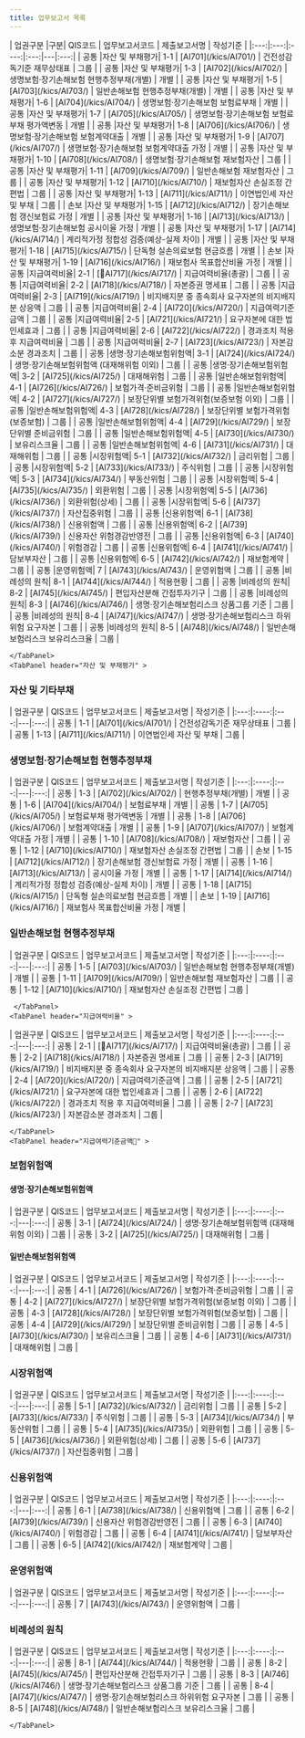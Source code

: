 ```yaml
---
title: 업무보고서 목록
---
```


<TabView>
    <TabPanel header="전체" >
<SubText>
| 업권구분 |구분| QIS코드 | 업무보고서코드 | 제출보고서명 | 작성기준 |
|:---:|:---:|:----:|:---:|---|:---:|
| 공통 |자산 및 부채평가| 1-1  | [AI701](/kics/AI701/) | 건전성감독기준 재무상태표 | 그룹 |
| 공통 |자산 및 부채평가| 1-3  | [AI702](/kics/AI702/) | 생명보험·장기손해보험 현행추정부채(개별) | 개별 |
| 공통 |자산 및 부채평가| 1-5  | [AI703](/kics/AI703/) | 일반손해보험 현행추정부채(개별) | 개별 |
| 공통 |자산 및 부채평가| 1-6  | [AI704](/kics/AI704/) | 생명보험·장기손해보험 보험료부채 | 개별 |
| 공통 |자산 및 부채평가| 1-7  | [AI705](/kics/AI705/) | 생명보험·장기손해보험 보험료부채 평가액변동 | 개별 |
| 공통 |자산 및 부채평가| 1-8  | [AI706](/kics/AI706/) | 생명보험·장기손해보험 보험계약대출 | 개별 |
| 공통 |자산 및 부채평가| 1-9  | [AI707](/kics/AI707/) | 생명보험·장기손해보험 보험계약대출 가정 | 개별 |
| 공통 |자산 및 부채평가| 1-10 | [AI708](/kics/AI708/) | 생명보험·장기손해보험 재보험자산 | 그룹 |
| 공통 |자산 및 부채평가| 1-11 | [AI709](/kics/AI709/) | 일반손해보험 재보험자산 | 그룹 |
| 공통 |자산 및 부채평가| 1-12 | [AI710](/kics/AI710/) | 재보험자산 손실조정 간편법 | 그룹 |
| 공통 |자산 및 부채평가| 1-13 | [AI711](/kics/AI711/) | 이연법인세 자산 및 부채 | 그룹 |
| 손보 |자산 및 부채평가| 1-15 | [AI712](/kics/AI712/) | 장기손해보험 갱신보험료 가정 | 개별 |
| 공통 |자산 및 부채평가| 1-16 | [AI713](/kics/AI713/) | 생명보험·장기손해보험 공시이율 가정 | 개별 |
| 공통 |자산 및 부채평가| 1-17 | [AI714](/kics/AI714/) | 계리적가정 정합성 검증(예상-실제 차이) | 개별 |
| 공통 |자산 및 부채평가| 1-18 | [AI715](/kics/AI715/) | 단독형 실손의료보험 현금흐름 | 개별 |
| 손보 |자산 및 부채평가| 1-19 | [AI716](/kics/AI716/) | 재보험사 목표합산비율 가정 | 개별 |
| 공통 |지급여력비율| 2-1 | [AI717](/kics/AI717/) | 지급여력비율(총괄) | 그룹 |
| 공통 |지급여력비율| 2-2 | [AI718](/kics/AI718/) | 자본증권 명세표 | 그룹 |
| 공통 |지급여력비율| 2-3 | [AI719](/kics/AI719/) | 비지배지분 중 종속회사 요구자본의 비지배지분 상응액 | 그룹 |
| 공통 |지급여력비율| 2-4 | [AI720](/kics/AI720/) | 지급여력기준금액 | 그룹 |
| 공통 |지급여력비율| 2-5 | [AI721](/kics/AI721/) | 요구자본에 대한 법인세효과 | 그룹 |
| 공통 |지급여력비율| 2-6 | [AI722](/kics/AI722/) | 경과조치 적용 후 지급여력비율 | 그룹 |
| 공통 |지급여력비율| 2-7 | [AI723](/kics/AI723/) | 자본감소분 경과조치 | 그룹 |
| 공통 |생명·장기손해보험위험액| 3-1 | [AI724](/kics/AI724/) | 생명·장기손해보험위험액 (대재해위험 이외) | 그룹 |
| 공통 |생명·장기손해보험위험액| 3-2 | [AI725](/kics/AI725/) | 대재해위험 | 그룹 |
| 공통 |일반손해보험위험액| 4-1 | [AI726](/kics/AI726/) | 보험가격·준비금위험 | 그룹 |
| 공통 |일반손해보험위험액| 4-2 | [AI727](/kics/AI727/) | 보장단위별 보험가격위험(보증보험 이외) | 그룹 |
| 공통 |일반손해보험위험액| 4-3 | [AI728](/kics/AI728/) | 보장단위별 보험가격위험(보증보험) | 그룹 |
| 공통 |일반손해보험위험액| 4-4 | [AI729](/kics/AI729/) | 보장단위별 준비금위험 | 그룹 |
| 공통 |일반손해보험위험액| 4-5 | [AI730](/kics/AI730/) | 보유리스크율 | 그룹 |
| 공통 |일반손해보험위험액| 4-6 | [AI731](/kics/AI731/) | 대재해위험 | 그룹 |
| 공통 |시장위험액| 5-1 | [AI732](/kics/AI732/) | 금리위험 | 그룹 |
| 공통 |시장위험액| 5-2 | [AI733](/kics/AI733/) | 주식위험 | 그룹 |
| 공통 |시장위험액| 5-3 | [AI734](/kics/AI734/) | 부동산위험 | 그룹 |
| 공통 |시장위험액| 5-4 | [AI735](/kics/AI735/) | 외환위험 | 그룹 |
| 공통 |시장위험액| 5-5 | [AI736](/kics/AI736/) | 외환위험(상세) | 그룹 |
| 공통 |시장위험액| 5-6 | [AI737](/kics/AI737/) | 자산집중위험 | 그룹 |
| 공통 |신용위험액| 6-1 | [AI738](/kics/AI738/) | 신용위험액 | 그룹 |
| 공통 |신용위험액| 6-2 | [AI739](/kics/AI739/) | 신용자산 위험경감반영전 | 그룹 |
| 공통 |신용위험액| 6-3 | [AI740](/kics/AI740/) | 위험경감 | 그룹 |
| 공통 |신용위험액| 6-4 | [AI741](/kics/AI741/) | 담보부자산 | 그룹 |
| 공통 |신용위험액| 6-5 | [AI742](/kics/AI742/) | 재보험계약 | 그룹 |
| 공통 |운영위험액| 7   | [AI743](/kics/AI743/) | 운영위험액 | 그룹 |
| 공통 |비례성의 원칙| 8-1 | [AI744](/kics/AI744/) | 적용현황 | 그룹 |
| 공통 |비례성의 원칙| 8-2 | [AI745](/kics/AI745/) | 편입자산분해 간접투자기구 | 그룹 |
| 공통 |비례성의 원칙| 8-3 | [AI746](/kics/AI746/) | 생명·장기손해보험리스크 상품그룹 기준 | 그룹 |
| 공통 |비례성의 원칙| 8-4 | [AI747](/kics/AI747/) | 생명·장기손해보험리스크 하위위험 요구자본 | 그룹 |
| 공통 |비례성의 원칙| 8-5 | [AI748](/kics/AI748/) | 일반손해보험리스크 보유리스크율 | 그룹 |
</SubText>

    </TabPanel>
    <TabPanel header="자산 및 부채평가" >
### 자산 및 기타부채

<SubText>
| 업권구분 | QIS코드 | 업무보고서코드 | 제출보고서명 | 작성기준 |
|:---:|:----:|:---:|---|:---:|
| 공통 | 1-1  | [AI701](/kics/AI701/) | 건전성감독기준 재무상태표 | 그룹 |
| 공통 | 1-13 | [AI711](/kics/AI711/) | 이연법인세 자산 및 부채 | 그룹 |
</SubText>

### 생명보험·장기손해보험 현행추정부채

<SubText>
| 업권구분 | QIS코드 | 업무보고서코드 | 제출보고서명 | 작성기준 |
|:---:|:----:|:---:|---|:---:|
| 공통 | 1-3  | [AI702](/kics/AI702/) | 현행추정부채(개별) | 개별 |
| 공통 | 1-6  | [AI704](/kics/AI704/) | 보험료부채 | 개별 |
| 공통 | 1-7  | [AI705](/kics/AI705/) | 보험료부채 평가액변동 | 개별 |
| 공통 | 1-8  | [AI706](/kics/AI706/) | 보험계약대출 | 개별 |
| 공통 | 1-9  | [AI707](/kics/AI707/) | 보험계약대출 가정 | 개별 |
| 공통 | 1-10 | [AI708](/kics/AI708/) | 재보험자산 | 그룹 |
| 공통 | 1-12 | [AI710](/kics/AI710/) | 재보험자산 손실조정 간편법 | 그룹 |
| 손보 | 1-15 | [AI712](/kics/AI712/) | 장기손해보험 갱신보험료 가정 | 개별 |
| 공통 | 1-16 | [AI713](/kics/AI713/) | 공시이율 가정 | 개별 |
| 공통 | 1-17 | [AI714](/kics/AI714/) | 계리적가정 정합성 검증(예상-실제 차이) | 개별 |
| 공통 | 1-18 | [AI715](/kics/AI715/) | 단독형 실손의료보험 현금흐름 | 개별 |
| 손보 | 1-19 | [AI716](/kics/AI716/) | 재보험사 목표합산비율 가정 | 개별 |
</SubText>

### 일반손해보험 현행추정부채

<SubText>
| 업권구분 | QIS코드 | 업무보고서코드 | 제출보고서명 | 작성기준 |
|:---:|:----:|:---:|---|:---:|
| 공통 | 1-5  | [AI703](/kics/AI703/) | 일반손해보험 현행추정부채(개별) | 개별 |
| 공통 | 1-11 | [AI709](/kics/AI709/) | 일반손해보험 재보험자산 | 그룹 |
| 공통 | 1-12 | [AI710](/kics/AI710/) | 재보험자산 손실조정 간편법 | 그룹 |

</SubText>


     </TabPanel>
    <TabPanel header="지급여력비율" >
<SubText>
| 업권구분 | QIS코드 | 업무보고서코드 | 제출보고서명 | 작성기준 |
|:---:|:----:|:---:|---|:---:|
| 공통 | 2-1 | [AI717](/kics/AI717/) | 지급여력비율(총괄) | 그룹 |
| 공통 | 2-2 | [AI718](/kics/AI718/) | 자본증권 명세표 | 그룹 |
| 공통 | 2-3 | [AI719](/kics/AI719/) | 비지배지분 중 종속회사 요구자본의 비지배지분 상응액 | 그룹 |
| 공통 | 2-4 | [AI720](/kics/AI720/) | 지급여력기준금액 | 그룹 |
| 공통 | 2-5 | [AI721](/kics/AI721/) | 요구자본에 대한 법인세효과 | 그룹 |
| 공통 | 2-6 | [AI722](/kics/AI722/) | 경과조치 적용 후 지급여력비율 | 그룹 |
| 공통 | 2-7 | [AI723](/kics/AI723/) | 자본감소분 경과조치 | 그룹 |
</SubText>

    </TabPanel>
    <TabPanel header="지급여력기준금액" >
### 보험위험액

#### 생명·장기손해보험위험액

<SubText>
| 업권구분 | QIS코드 | 업무보고서코드 | 제출보고서명 | 작성기준 |
|:---:|:----:|:---:|---|:---:|
| 공통 | 3-1 | [AI724](/kics/AI724/) | 생명·장기손해보험위험액 (대재해위험 이외) | 그룹 |
| 공통 | 3-2 | [AI725](/kics/AI725/) | 대재해위험 | 그룹 |
</SubText>


#### 일반손해보험위험액

<SubText>
| 업권구분 | QIS코드 | 업무보고서코드 | 제출보고서명 | 작성기준 |
|:---:|:----:|:---:|---|:---:|
| 공통 | 4-1 | [AI726](/kics/AI726/) | 보험가격·준비금위험 | 그룹 |
| 공통 | 4-2 | [AI727](/kics/AI727/) | 보장단위별 보험가격위험(보증보험 이외) | 그룹 |
| 공통 | 4-3 | [AI728](/kics/AI728/) | 보장단위별 보험가격위험(보증보험) | 그룹 |
| 공통 | 4-4 | [AI729](/kics/AI729/) | 보장단위별 준비금위험 | 그룹 |
| 공통 | 4-5 | [AI730](/kics/AI730/) | 보유리스크율 | 그룹 |
| 공통 | 4-6 | [AI731](/kics/AI731/) | 대재해위험 | 그룹 |
</SubText>

### 시장위험액

<SubText>
| 업권구분 | QIS코드 | 업무보고서코드 | 제출보고서명 | 작성기준 |
|:---:|:----:|:---:|---|:---:|
| 공통 | 5-1 | [AI732](/kics/AI732/) | 금리위험 | 그룹 |
| 공통 | 5-2 | [AI733](/kics/AI733/) | 주식위험 | 그룹 |
| 공통 | 5-3 | [AI734](/kics/AI734/) | 부동산위험 | 그룹 |
| 공통 | 5-4 | [AI735](/kics/AI735/) | 외환위험 | 그룹 |
| 공통 | 5-5 | [AI736](/kics/AI736/) | 외환위험(상세) | 그룹 |
| 공통 | 5-6 | [AI737](/kics/AI737/) | 자산집중위험 | 그룹 |
</SubText>


### 신용위험액

<SubText>
| 업권구분 | QIS코드 | 업무보고서코드 | 제출보고서명 | 작성기준 |
|:---:|:----:|:---:|---|:---:|
| 공통 | 6-1 | [AI738](/kics/AI738/) | 신용위험액 | 그룹 |
| 공통 | 6-2 | [AI739](/kics/AI739/) | 신용자산 위험경감반영전 | 그룹 |
| 공통 | 6-3 | [AI740](/kics/AI740/) | 위험경감 | 그룹 |
| 공통 | 6-4 | [AI741](/kics/AI741/) | 담보부자산 | 그룹 |
| 공통 | 6-5 | [AI742](/kics/AI742/) | 재보험계약 | 그룹 |
</SubText>

### 운영위험액

<SubText>
| 업권구분 | QIS코드 | 업무보고서코드 | 제출보고서명 | 작성기준 |
|:---:|:----:|:---:|---|:---:|
| 공통 | 7 | [AI743](/kics/AI743/) | 운영위험액 | 그룹 |
</SubText>

### 비례성의 원칙

<SubText>
| 업권구분 | QIS코드 | 업무보고서코드 | 제출보고서명 | 작성기준 |
|:---:|:----:|:---:|---|:---:|
| 공통 | 8-1 | [AI744](/kics/AI744/) | 적용현황 | 그룹 |
| 공통 | 8-2 | [AI745](/kics/AI745/) | 편입자산분해 간접투자기구 | 그룹 |
| 공통 | 8-3 | [AI746](/kics/AI746/) | 생명·장기손해보험리스크 상품그룹 기준 | 그룹 |
| 공통 | 8-4 | [AI747](/kics/AI747/) | 생명·장기손해보험리스크 하위위험 요구자본 | 그룹 |
| 공통 | 8-5 | [AI748](/kics/AI748/) | 일반손해보험리스크 보유리스크율 | 그룹 |
</SubText>

    </TabPanel>

</TabView>
